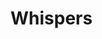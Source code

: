 
# Whispers

<ProjectDetails
  region="Crownlands"
  house="House Crabb"
  type="Ruin"
  status="Not Started"
  warp="/warp whispers"
  projectLead=""
  dateStarted="Invalid Date"
  dateCompleted="Invalid Date"
/>

